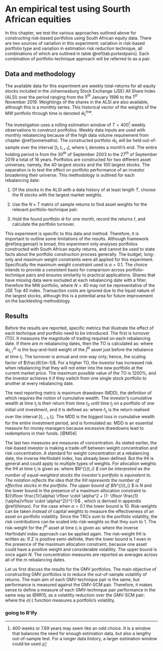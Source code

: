 # An empirical test using Sourth African equities {#experiment}

In this chapter, we test the various approaches outlined above for constructing risk-based portfolios
using South African equity data. There are two sources of variation in this experiment: variation in
risk-based portfolio type and variation in estimation risk reduction technique, all combinations of
which are outlined in table \@ref(tab:portestpairs). Each combination of portfolio-technique approach
will be referred to as a pair.

## Data and methodology

The available data for this experiment are weekly total-returns for all equity stocks included in the
Johannesburg Stock Exchange (JSE) All Share Index (ALSI) over the period ranging from the $5^{th}$
January 1996 to the $1^{st}$ November 2019. Weightings of the shares in the ALSI are also available,
although this is a monthly series. This historical vector of the weights of the MW portfolio through
time is denoted $\hat{w}^{\text{mw}}_t$.

The investigation uses a rolling estimation window of $T = 400$^[$400$ weeks or $7.69$ years
may seem like an odd choice. It is a window that balances the need for enough estimation data, but also
a lengthy out-of-sample test. For a longer data history, a larger estimation window could be used.]
weekly observations to construct portfolios. Weekly data inputs are used with monthly rebalancing
because of the high data volume requirement from chapter \@ref(somemaths). The constructed portfolio
$\hat{w}_{t_i}$ will be held out-of-sample over the interval $[t_i, t_{i + 1}]$, where $t_i$ denotes a
month's end. The entire holding period is from the $30^{th}$ of September 2003 to the $27^{th}$ of
September 2019 a total of 16 years. Portfolios are constructed for two different asset universes;
namely, the $40$ largest stocks and the $100$ largest stocks. The separation is to test the effect on
portfolio performance of an investor broadening their universe. This methodology is outlined for each
rebalancing date: 

1. Of the stocks in the ALSI with a data history of at least length $T$, choose the $N$ stocks with the
largest market weights.

2. Use the $N \times T$ matrix of sample returns to find asset weights for the relevant
portfolio-technique pair.

3. Hold the found portfolio $\hat{w}$ for one month, record the returns $\hat{r}$, and calculate the
portfolio turnover.

This experiment is specific to this data and method. Therefore, it is important to outline some
limitations of the results. Although framework \@ref(eq:genopt) is broad, this experiment only analyses
portfolios constructed with South African equity returns, and cannot be used to state facts about the
portfolio construction process generally. The budget, long-only and maximum weight constraints were all
applied for this experiment. Specifically the maximum weight constraint used is $\alpha = 0.1$. The
choice intends to provide a consistent basis for comparison across portfolio-technique pairs and
ensures similarity to practical applications. Shares that have missing data were excluded at each
rebalancing date with a filter, therefore the MW portfolio, where $N = 40$ may not be representative of
the JSE Top 40 index. Transaction costs are ignored due to the liquid nature of the largest stocks,
although this is a potential area for future improvement on the backtesting methodology.

## Results

Before the results are reported, specific metrics that illustrate the effect of each technique and
portfolio need to be introduced. The first is turnover (TO). It measures the magnitude of trading
required on each rebalancing date. If there are $m$ rebalancing dates, then the TO is calculated as:
\begin{align}
\text{TO} & = \frac{6}{(m - 1)} \sum_{i = 1}^{m - 1} \sum_{j =1}^{N} |\hat{w}_{t_i, j}^\triangle - \hat{w}_{t_i, j}|,
\end{align}
where $\hat{w}_{t_i, j}^\triangle$ is the buy-and-hold weight of the $j^{th}$ asset just before the
rebalance at time $t_i$. The turnover is annual and one-way only; hence, the scaling factor of
$\frac{6}{m-1}$. For a higher TO, the investor has increased risk when rebalancing that they will not
enter into the new portfolio at the current market price. The maximum possible value of the TO is
$1200\%$, and the investor achieves it if they switch from one single stock portfolio to another at
every rebalancing date.

The next reporting metric is maximum drawdown (MDD), the definition of which requires the notion of
cumulative wealth. The investor's cumulative wealth at time $t_j$ is their return from time $t_0$
until time $t_j$ on a portfolio of one initial unit investment, and it is defined as:
\begin{align*}
W_{t_j} &= \prod_{i = 1}^{j} (1 + \hat{r}_{t_i}), 
\end{align*}
where $\hat{r}_{t_i}$ is the return realised over the interval $[t_{i - 1}, t_i)$. The MDD is the
biggest loss in cumulative wealth for the entire investment period, and is formulated as:
\begin{align}
\text{MDD} & = \underset{t_j \in \{t_1, ..., t_m\}}{\text{argmax}} \Big \{ \underset{t_i \in \{t_1, \text{...}, t_j\}}{\text{argmax} \{W_{t_i} \}} - W_{t_j}  \Big \} \; .
\end{align} 
MDD is an essential measure for money managers because excessive drawdowns lead to redemptions in
their funds. [@M04]

The last two measures are measures of concentration. As stated earlier, the risk-based investor is
making a trade-off between weight concentration and risk concentration. A standard for weight
concentration at a rebalancing date, the inverse Herfindahl index, has already been defined. But the
IHI is general and could apply to multiple types of weights. For allocation weights the IHI at time
$t_i$ is given as:
\begin{align}
N^{\text{eff}}_{t_i} &= \frac{1}{\sum_{j = 1}^N w_{t_i, j}^2} \; ,
\end{align}
where $N^{\text{eff}}_{t_i} $ can be interpreted as the number of equal-weighted stocks the investor's
portfolio is equivalent to. The notation reflects the idea that the IHI represents the number of
effective stocks in the portfolio. The upper bound of $N^{\text{eff}}_{t_i} $ is $N$ and the lower
bound in the presence of a maximum allocation constraint is: 
$({\lfloor \frac{1}{\alpha} \rfloor \cdot \alpha^2 + (1- \lfloor \frac{1}{\alpha}\rfloor \cdot \alpha)^2})^{-1}$
, which is  derived in appendix \@ref(ihimax). For the case when $\alpha = 0.1$ the lower bound is
$10$. Risk-weights can be taken instead of capital weights to measure the effectiveness of an asset on
portfolio volatility. Since the TRCs sum to the portfolio volatility, the risk contributions can be
scaled into risk-weights so that they sum to $1$. The risk-weight for the $j^{th}$ asset at time $t_i$
is given as:
\begin{align}
\text{RW}_{t_i, j} &= \frac{\text{TRC}_{t_i, j}}{\sqrt{w_{t_i}^\intercal \Sigma w_{t_i}}}\; ,
 \end{align}
where the inverse Herfindahl index approach can be applied again. The risk-weight IHI is written as:
\begin{align}
N^\mathrm{rw}_{t_i}(RW_{t_i}) &= \frac{1}{\sum_{j = 1}^N \text{RW}_{t_i, j}^2} \;.
\end{align}
If $\Sigma$ is positive semi-definite, then the lower bound is $1$ even in the presence of the maximum
allocation constraint, because one asset could have a positive weight and considerable volatility. The
upper bound is once again $N$. The concentration measures are reported as averages across all of the
$m$ rebalancing dates.

Let us first discuss the results for the GMV portfolios. The main objective of constructing GMV
portfolios is to reduce the out-of-sample volatility of returns. The main aim of each GMV-technique
pair is the same, but performance is measured against the GMV-SCM pair. Therefore, it makes sense to
define a measure of each GMV-technique pair performance in the same way as @RR15, as a
volatility reduction over the GMV-SCM pair:
\begin{align}
\mathcal{VR}(w|w_{\text{gmv-scm}}) & = \frac{\sigma(w_{\text{gmv-scm}}) - \sigma(w)}{\sigma(w_{\text{gmv-scm}})},
\end{align}
where the $\sigma(\cdot)$ function measures a portfolio's volatility.

### going to R'ify 
